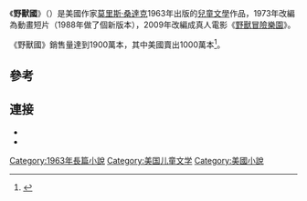 {{noteTA
|1=zh-cn:野兽家园; zh-tw:野獸冒險樂園;
}}

{{Infobox book
| name          = 野獸國
| image         = <!-- 檔案不存在 [[File:Where_The_Wild_Things_Are_(book)_cover.jpg|300px]] ，可從英文維基百科取得 -->
| caption       = <!--useless without edition data Cover of ''Where the Wild Things Are''-->
| author        = [[莫里斯·桑達克|莫里斯·桑達克]]
| illustrator   = 莫里斯·桑達克
| cover_artist  = 莫里斯·桑達克
| genre         = [[兒童文學|兒童文學]]
| pub_date      = 1963
| pages         = 40 pp <!--WorldCat, LCC-->
| congress      = PZ7.S47 Wh<ref>{{cite web |url=http://lccn.loc.gov/63021253 |title=''Where the wild things are'' |series=Catalog Records |work=Library of Congress |accessdate=June 17, 2013 |archive-date=2019-06-30 |archive-url=https://web.archive.org/web/20190630235038/https://catalog.loc.gov/vwebv/search?searchCode=LCCN&searchArg=63021253&searchType=1&permalink=y |dead-url=no }}</ref>
| oclc          = 26605019
}}

《'''野獸國'''》（{{lang-en|''Where the Wild Things Are''}}）是美國作家[[莫里斯·桑達克|莫里斯·桑達克]]1963年出版的[[兒童文學|兒童文學]]作品，1973年改編為動畫短片（1988年做了個新版本），2009年改編成真人電影《[[野獸冒險樂園_(電影)|野獸冒險樂園]]》。

《野獸國》銷售量達到1900萬本，其中美國賣出1000萬本<ref name="WTWTA">{{cite web |url=http://articles.latimes.com/2009/oct/16/entertainment/et-wild-things16 |title=Where the Wild Things Are |work=[[Los_Angeles_Times|Los Angeles Times]] |first=Kenneth |last=Turan |date=October 16, 2009 |accessdate=February 12, 2012 |archive-date=2012-11-08 |archive-url=https://web.archive.org/web/20121108040225/http://articles.latimes.com/2009/oct/16/entertainment/et-wild-things16 |dead-url=no }}</ref>。

==參考==
{{reflist}}

==連接==
{{Commonscat|Where the Wild Things Are|野獸家園}}
* {{IMDb title|1288496|title=Where the Wild Things Are (1973)}}
* {{IMDb title|0386117|title=Where the Wild Things Are (2009)}}

{{野獸國}}

[[Category:1963年長篇小說|Category:1963年長篇小說]]
[[Category:美国儿童文学|Category:美国儿童文学]]
[[Category:美國小說|Category:美國小說]]